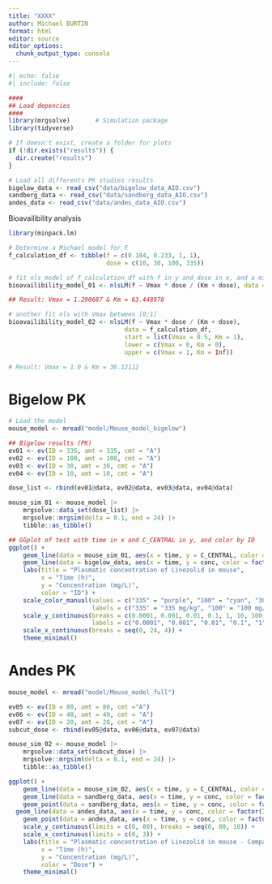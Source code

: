 ```yaml
---
title: "XXXX"
author: Michael BURTIN
format: html
editor: source
editor_options: 
  chunk_output_type: console
---
```


```r
#| echo: false
#| include: false

####
## Load depencies
####
library(mrgsolve)       # Simulation package
library(tidyverse)

# If doesn't exist, create a folder for plots
if (!dir.exists("results")) {
  dir.create("results")
}

# Load all differents PK studies results
bigelow_data <- read_csv("data/bigelow_data_AIO.csv")
sandberg_data <- read_csv("data/sandberg_data_AIO.csv")
andes_data <- read_csv("data/andes_data_AIO.csv")
```

Bioavailibility analysis
```r
library(minpack.lm)

# Determine a Michael model for F
f_calculation_df <- tibble(f = c(0.184, 0.233, 1, 1),
                           dose = c(10, 30, 100, 335))

# fit nls model of f_calculation_df with f in y and dose in x, and a michaelis menten mode
bioavailibility_model_01 <- nlsLM(f ~ Vmax * dose / (Km + dose), data = f_calculation_df, start = list(Vmax = 1, Km = 1))

## Result: Vmax = 1.290687 & Km = 63.448978

# another fit nls with Vmax between [0;1]
bioavailibility_model_02 <- nlsLM(f ~ Vmax * dose / (Km + dose), 
                                data = f_calculation_df, 
                                start = list(Vmax = 0.5, Km = 1), 
                                lower = c(Vmax = 0, Km = 0), 
                                upper = c(Vmax = 1, Km = Inf))

# Result: Vmax = 1.0 & Km = 36.12112
```

# Bigelow PK
```r
# Load the model
mouse_model <- mread("model/Mouse_model_bigelow")

## Bigelow results (PK)
ev01 <- ev(ID = 335, amt = 335, cmt = "A")
ev02 <- ev(ID = 100, amt = 100, cmt = "A")
ev03 <- ev(ID = 30, amt = 30, cmt = "A")
ev04 <- ev(ID = 10, amt = 10, cmt = "A")

dose_list <- rbind(ev01@data, ev02@data, ev03@data, ev04@data)

mouse_sim_01 <- mouse_model |>
    mrgsolve::data_set(dose_list) |>
    mrgsolve::mrgsim(delta = 0.1, end = 24) |>
    tibble::as_tibble()

## GGplot of test with time in x and C_CENTRAL in y, and color by ID
ggplot() +
    geom_line(data = mouse_sim_01, aes(x = time, y = C_CENTRAL, color = factor(ID))) +
    geom_line(data = bigelow_data, aes(x = time, y = conc, color = factor(ID)), linetype = "dashed") +
    labs(title = "Plasmatic concentration of Linezolid in mouse",
         x = "Time (h)",
         y = "Concentration (mg/L)",
         color = "ID") +
    scale_color_manual(values = c("335" = "purple", "100" = "cyan", "30" = "green4", "10" = "orange"), 
                       labels = c("335" = "335 mg/kg", "100" = "100 mg/kg", "30" = "30 mg/kg", "10" = "10 mg/kg")) +
    scale_y_continuous(breaks = c(0.0001, 0.001, 0.01, 0.1, 1, 10, 100, 1000), limits = c(0.0001, 1000), trans = "log10", 
                       labels = c("0.0001", "0.001", "0.01", "0.1", "1", "10",  "100", "1000")) +
    scale_x_continuous(breaks = seq(0, 24, 4)) +
    theme_minimal()

```

# Andes PK
```r
mouse_model <- mread("model/Mouse_model_full")

ev05 <- ev(ID = 80, amt = 80, cmt ="A")
ev06 <- ev(ID = 40, amt = 40, cmt = "A")
ev07 <- ev(ID = 20, amt = 20, cmt = "A")
subcut_dose <- rbind(ev05@data, ev06@data, ev07@data)

mouse_sim_02 <- mouse_model |>
    mrgsolve::data_set(subcut_dose) |>
    mrgsolve::mrgsim(delta = 0.1, end = 24) |>
    tibble::as_tibble()

ggplot() +
    geom_line(data = mouse_sim_02, aes(x = time, y = C_CENTRAL, color = factor(ID))) +
    geom_line(data = sandberg_data, aes(x = time, y = conc, color = factor(ID)), linetype = "dashed") +
    geom_point(data = sandberg_data, aes(x = time, y = conc, color = factor(ID)), shape = 2) +
  geom_line(data = andes_data, aes(x = time, y = conc, color = factor(ID)), linetype = "dashed") +
    geom_point(data = andes_data, aes(x = time, y = conc, color = factor(ID)), shape = 12) +
    scale_y_continuous(limits = c(0, 80), breaks = seq(0, 80, 10)) +
    scale_x_continuous(limits = c(0, 3)) +
    labs(title = "Plasmatic concentration of Linezolid in mouse - Comparaison between PK simulation (plain lines) & Andes (square dots) / Sandberg (triangle dots) data",
         x = "Time (h)",
         y = "Concentration (mg/L)",
         color = "Dose") +
    theme_minimal()

```

```r

```